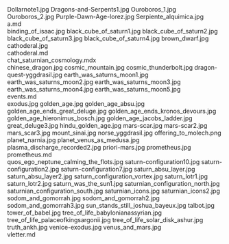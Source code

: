     
<PopImage className="sm:float-right m-auto sm:m-1 sm:ml-4" src={JPG_Dollarnote1_jpg} width={384} alt="Dollarnote1.jpg">
	Dollarnote1.jpg
</PopImage>
<PopImage className="sm:float-left m-auto sm:m-1 sm:mr-4" src={JPG_Dragons_and_Serpents1_jpg} width={384} alt="Dragons-and-Serpents1.jpg">
	Dragons-and-Serpents1.jpg
</PopImage>
<PopImage className="sm:float-right m-auto sm:m-1 sm:ml-4" src={JPG_Ouroboros_1_jpg} width={384} alt="Ouroboros_1.jpg">
	Ouroboros_1.jpg
</PopImage>
<PopImage className="sm:float-left m-auto sm:m-1 sm:mr-4" src={JPG_Ouroboros_2_jpg} width={384} alt="Ouroboros_2.jpg">
	Ouroboros_2.jpg
</PopImage>
<PopImage className="sm:float-right m-auto sm:m-1 sm:ml-4" src={JPG_Purple_Dawn_Age_lorez_jpg} width={384} alt="Purple-Dawn-Age-lorez.jpg">
	Purple-Dawn-Age-lorez.jpg
</PopImage>
<PopImage className="sm:float-left m-auto sm:m-1 sm:mr-4" src={JPG_Serpiente_alquimica_jpg} width={384} alt="Serpiente_alquimica.jpg">
	Serpiente_alquimica.jpg
</PopImage>
<div className="w-full md:max-w-[80rem] float-right italic">
	<MD_a_md />
	a.md
</div>
<PopImage className="sm:float-right m-auto sm:m-1 sm:ml-4" src={JPG_binding_of_isaac_jpg} width={384} alt="binding_of_isaac.jpg">
	binding_of_isaac.jpg
</PopImage>
<PopImage className="sm:float-left m-auto sm:m-1 sm:mr-4" src={JPG_black_cube_of_saturn1_jpg} width={384} alt="black_cube_of_saturn1.jpg">
	black_cube_of_saturn1.jpg
</PopImage>
<PopImage className="sm:float-right m-auto sm:m-1 sm:ml-4" src={JPG_black_cube_of_saturn2_jpg} width={384} alt="black_cube_of_saturn2.jpg">
	black_cube_of_saturn2.jpg
</PopImage>
<PopImage className="sm:float-left m-auto sm:m-1 sm:mr-4" src={JPG_black_cube_of_saturn3_jpg} width={384} alt="black_cube_of_saturn3.jpg">
	black_cube_of_saturn3.jpg
</PopImage>
<PopImage className="sm:float-right m-auto sm:m-1 sm:ml-4" src={JPG_black_cube_of_saturn4_jpg} width={384} alt="black_cube_of_saturn4.jpg">
	black_cube_of_saturn4.jpg
</PopImage>
<PopImage className="sm:float-left m-auto sm:m-1 sm:mr-4" src={JPG_brown_dwarf_jpg} width={384} alt="brown_dwarf.jpg">
	brown_dwarf.jpg
</PopImage>
<PopImage className="sm:float-right m-auto sm:m-1 sm:ml-4" src={JPG_cathoderal_jpg} width={384} alt="cathoderal.jpg">
	cathoderal.jpg
</PopImage>
<div className="w-full md:max-w-[80rem] float-right italic">
	<MD_cathoderal_md />
	cathoderal.md
</div>
<div className="w-full md:max-w-[80rem] float-right italic">
	<MDX_chat_saturnian_cosmology_mdx />
	chat_saturnian_cosmology.mdx
</div>
<PopImage className="sm:float-left m-auto sm:m-1 sm:mr-4" src={JPG_chinese_dragon_jpg} width={384} alt="chinese_dragon.jpg">
	chinese_dragon.jpg
</PopImage>
<PopImage className="sm:float-right m-auto sm:m-1 sm:ml-4" src={JPG_cosmic_mountain_jpg} width={384} alt="cosmic_mountain.jpg">
	cosmic_mountain.jpg
</PopImage>
<PopImage className="sm:float-left m-auto sm:m-1 sm:mr-4" src={JPG_cosmic_thunderbolt_jpg} width={384} alt="cosmic_thunderbolt.jpg">
	cosmic_thunderbolt.jpg
</PopImage>
<PopImage className="sm:float-right m-auto sm:m-1 sm:ml-4" src={JPG_dragon_quest_yggdrasil_jpg} width={384} alt="dragon-quest-yggdrasil.jpg">
	dragon-quest-yggdrasil.jpg
</PopImage>
<PopImage className="sm:float-left m-auto sm:m-1 sm:mr-4" src={JPG_earth_was_saturns_moon1_jpg} width={384} alt="earth_was_saturns_moon1.jpg">
	earth_was_saturns_moon1.jpg
</PopImage>
<PopImage className="sm:float-right m-auto sm:m-1 sm:ml-4" src={JPG_earth_was_saturns_moon2_jpg} width={384} alt="earth_was_saturns_moon2.jpg">
	earth_was_saturns_moon2.jpg
</PopImage>
<PopImage className="sm:float-left m-auto sm:m-1 sm:mr-4" src={JPG_earth_was_saturns_moon3_jpg} width={384} alt="earth_was_saturns_moon3.jpg">
	earth_was_saturns_moon3.jpg
</PopImage>
<PopImage className="sm:float-right m-auto sm:m-1 sm:ml-4" src={JPG_earth_was_saturns_moon4_jpg} width={384} alt="earth_was_saturns_moon4.jpg">
	earth_was_saturns_moon4.jpg
</PopImage>
<PopImage className="sm:float-left m-auto sm:m-1 sm:mr-4" src={JPG_earth_was_saturns_moon5_jpg} width={384} alt="earth_was_saturns_moon5.jpg">
	earth_was_saturns_moon5.jpg
</PopImage>
<div className="w-full md:max-w-[80rem] float-right italic">
	<MD_events_md />
	events.md
</div>
<PopImage className="sm:float-right m-auto sm:m-1 sm:ml-4" src={JPG_exodus_jpg} width={384} alt="exodus.jpg">
	exodus.jpg
</PopImage>
<PopImage className="sm:float-left m-auto sm:m-1 sm:mr-4" src={JPG_golden_age_jpg} width={384} alt="golden_age.jpg">
	golden_age.jpg
</PopImage>
<PopImage className="sm:float-right m-auto sm:m-1 sm:ml-4" src={JPG_golden_age_absu_jpg} width={384} alt="golden_age_absu.jpg">
	golden_age_absu.jpg
</PopImage>
<PopImage className="sm:float-left m-auto sm:m-1 sm:mr-4" src={JPG_golden_age_ends_great_deluge_jpg} width={384} alt="golden_age_ends_great_deluge.jpg">
	golden_age_ends_great_deluge.jpg
</PopImage>
<PopImage className="sm:float-right m-auto sm:m-1 sm:ml-4" src={JPG_golden_age_ends_kronos_devours_jpg} width={384} alt="golden_age_ends_kronos_devours.jpg">
	golden_age_ends_kronos_devours.jpg
</PopImage>
<PopImage className="sm:float-left m-auto sm:m-1 sm:mr-4" src={JPG_golden_age_hieronimus_bosch_jpg} width={384} alt="golden_age_hieronimus_bosch.jpg">
	golden_age_hieronimus_bosch.jpg
</PopImage>
<PopImage className="sm:float-right m-auto sm:m-1 sm:ml-4" src={JPG_golden_age_jacobs_ladder_jpg} width={384} alt="golden_age_jacobs_ladder.jpg">
	golden_age_jacobs_ladder.jpg
</PopImage>
<PopImage className="sm:float-left m-auto sm:m-1 sm:mr-4" src={JPG_great_deluge3_jpg} width={384} alt="great_deluge3.jpg">
	great_deluge3.jpg
</PopImage>
<PopImage className="sm:float-right m-auto sm:m-1 sm:ml-4" src={JPG_hindu_golden_age_jpg} width={384} alt="hindu_golden_age.jpg">
	hindu_golden_age.jpg
</PopImage>
<PopImage className="sm:float-left m-auto sm:m-1 sm:mr-4" src={JPG_mars_scar_jpg} width={384} alt="mars-scar.jpg">
	mars-scar.jpg
</PopImage>
<PopImage className="sm:float-right m-auto sm:m-1 sm:ml-4" src={JPG_mars_scar2_jpg} width={384} alt="mars-scar2.jpg">
	mars-scar2.jpg
</PopImage>
<PopImage className="sm:float-left m-auto sm:m-1 sm:mr-4" src={JPG_mars_scar3_jpg} width={384} alt="mars_scar3.jpg">
	mars_scar3.jpg
</PopImage>
<PopImage className="sm:float-right m-auto sm:m-1 sm:ml-4" src={JPG_mount_sinai_jpg} width={384} alt="mount_sinai.jpg">
	mount_sinai.jpg
</PopImage>
<PopImage className="sm:float-left m-auto sm:m-1 sm:mr-4" src={JPG_norse_yggdrasil_jpg} width={384} alt="norse_yggdrasil.jpg">
	norse_yggdrasil.jpg
</PopImage>
<PopImage className="sm:float-right m-auto sm:m-1 sm:ml-4" src={PNG_offering_to_molech_png} width={384} alt="offering_to_molech.png">
	offering_to_molech.png
</PopImage>
<PopImage className="sm:float-left m-auto sm:m-1 sm:mr-4" src={JPG_planet_narnia_jpg} width={384} alt="planet_narnia.jpg">
	planet_narnia.jpg
</PopImage>
<PopImage className="sm:float-right m-auto sm:m-1 sm:ml-4" src={JPG_planet_venus_as_medusa_jpg} width={384} alt="planet_venus_as_medusa.jpg">
	planet_venus_as_medusa.jpg
</PopImage>
<PopImage className="sm:float-left m-auto sm:m-1 sm:mr-4" src={JPG_plasma_discharge_recorded2_jpg} width={384} alt="plasma_discharge_recorded2.jpg">
	plasma_discharge_recorded2.jpg
</PopImage>
<PopImage className="sm:float-right m-auto sm:m-1 sm:ml-4" src={JPG_priori_mars_jpg} width={384} alt="priori-mars.jpg">
	priori-mars.jpg
</PopImage>
<PopImage className="sm:float-left m-auto sm:m-1 sm:mr-4" src={JPG_prometheus_jpg} width={384} alt="prometheus.jpg">
	prometheus.jpg
</PopImage>
<div className="w-full md:max-w-[80rem] float-right italic">
	<MD_prometheus_md />
	prometheus.md
</div>
<PopImage className="sm:float-right m-auto sm:m-1 sm:ml-4" src={JPG_quos_ego_neptune_calming_the_flots_jpg} width={384} alt="quos_ego_neptune_calming_the_flots.jpg">
	quos_ego_neptune_calming_the_flots.jpg
</PopImage>
<PopImage className="sm:float-left m-auto sm:m-1 sm:mr-4" src={JPG_saturn_configuration10_jpg} width={384} alt="saturn-configuration10.jpg">
	saturn-configuration10.jpg
</PopImage>
<PopImage className="sm:float-right m-auto sm:m-1 sm:ml-4" src={JPG_saturn_configuration2_jpg} width={384} alt="saturn-configuration2.jpg">
	saturn-configuration2.jpg
</PopImage>
<PopImage className="sm:float-left m-auto sm:m-1 sm:mr-4" src={JPG_saturn_configuration7_jpg} width={384} alt="saturn-configuration7.jpg">
	saturn-configuration7.jpg
</PopImage>
<PopImage className="sm:float-right m-auto sm:m-1 sm:ml-4" src={JPG_saturn_absu_layer_jpg} width={384} alt="saturn_absu_layer.jpg">
	saturn_absu_layer.jpg
</PopImage>
<PopImage className="sm:float-left m-auto sm:m-1 sm:mr-4" src={JPG_saturn_absu_layer2_jpg} width={384} alt="saturn_absu_layer2.jpg">
	saturn_absu_layer2.jpg
</PopImage>
<PopImage className="sm:float-right m-auto sm:m-1 sm:ml-4" src={JPG_saturn_configuration_vortex_jpg} width={384} alt="saturn_configuration_vortex.jpg">
	saturn_configuration_vortex.jpg
</PopImage>
<PopImage className="sm:float-left m-auto sm:m-1 sm:mr-4" src={JPG_saturn_lotr1_jpg} width={384} alt="saturn_lotr1.jpg">
	saturn_lotr1.jpg
</PopImage>
<PopImage className="sm:float-right m-auto sm:m-1 sm:ml-4" src={JPG_saturn_lotr2_jpg} width={384} alt="saturn_lotr2.jpg">
	saturn_lotr2.jpg
</PopImage>
<PopImage className="sm:float-left m-auto sm:m-1 sm:mr-4" src={JPG_saturn_was_the_sun1_jpg} width={384} alt="saturn_was_the_sun1.jpg">
	saturn_was_the_sun1.jpg
</PopImage>
<PopImage className="sm:float-right m-auto sm:m-1 sm:ml-4" src={JPG_saturnian_configuration_north_jpg} width={384} alt="saturnian_configuration_north.jpg">
	saturnian_configuration_north.jpg
</PopImage>
<PopImage className="sm:float-left m-auto sm:m-1 sm:mr-4" src={JPG_saturnian_configuration_south_jpg} width={384} alt="saturnian_configuration_south.jpg">
	saturnian_configuration_south.jpg
</PopImage>
<PopImage className="sm:float-right m-auto sm:m-1 sm:ml-4" src={JPG_saturnian_icons_jpg} width={384} alt="saturnian_icons.jpg">
	saturnian_icons.jpg
</PopImage>
<PopImage className="sm:float-left m-auto sm:m-1 sm:mr-4" src={JPG_saturnian_icons2_jpg} width={384} alt="saturnian_icons2.jpg">
	saturnian_icons2.jpg
</PopImage>
<PopImage className="sm:float-right m-auto sm:m-1 sm:ml-4" src={JPG_sodom_and_gomorrah_jpg} width={384} alt="sodom_and_gomorrah.jpg">
	sodom_and_gomorrah.jpg
</PopImage>
<PopImage className="sm:float-left m-auto sm:m-1 sm:mr-4" src={JPG_sodom_and_gomorrah2_jpg} width={384} alt="sodom_and_gomorrah2.jpg">
	sodom_and_gomorrah2.jpg
</PopImage>
<PopImage className="sm:float-right m-auto sm:m-1 sm:ml-4" src={JPG_sodom_and_gomorrah3_jpg} width={384} alt="sodom_and_gomorrah3.jpg">
	sodom_and_gomorrah3.jpg
</PopImage>
<PopImage className="sm:float-left m-auto sm:m-1 sm:mr-4" src={JPG_sun_stands_still_joshua_bayeux_jpg} width={384} alt="sun_stands_still_joshua_bayeux.jpg">
	sun_stands_still_joshua_bayeux.jpg
</PopImage>
<PopImage className="sm:float-right m-auto sm:m-1 sm:ml-4" src={JPG_talbot_jpg} width={384} alt="talbot.jpg">
	talbot.jpg
</PopImage>
<PopImage className="sm:float-left m-auto sm:m-1 sm:mr-4" src={JPG_tower_of_babel_jpg} width={384} alt="tower_of_babel.jpg">
	tower_of_babel.jpg
</PopImage>
<PopImage className="sm:float-right m-auto sm:m-1 sm:ml-4" src={JPG_tree_of_life_babylonianassyrian_jpg} width={384} alt="tree_of_life_babylonianassyrian.jpg">
	tree_of_life_babylonianassyrian.jpg
</PopImage>
<PopImage className="sm:float-left m-auto sm:m-1 sm:mr-4" src={JPG_tree_of_life_palaceofkingsargonii_jpg} width={384} alt="tree_of_life_palaceofkingsargonii.jpg">
	tree_of_life_palaceofkingsargonii.jpg
</PopImage>
<PopImage className="sm:float-right m-auto sm:m-1 sm:ml-4" src={JPG_tree_of_life_solar_disk_ashur_jpg} width={384} alt="tree_of_life_solar_disk_ashur.jpg">
	tree_of_life_solar_disk_ashur.jpg
</PopImage>
<PopImage className="sm:float-left m-auto sm:m-1 sm:mr-4" src={JPG_truth_ankh_jpg} width={384} alt="truth_ankh.jpg">
	truth_ankh.jpg
</PopImage>
<PopImage className="sm:float-right m-auto sm:m-1 sm:ml-4" src={JPG_venice_exodus_jpg} width={384} alt="venice-exodus.jpg">
	venice-exodus.jpg
</PopImage>
<PopImage className="sm:float-left m-auto sm:m-1 sm:mr-4" src={JPG_venus_and_mars_jpg} width={384} alt="venus_and_mars.jpg">
	venus_and_mars.jpg
</PopImage>
<div className="w-full md:max-w-[80rem] float-right italic">
	<MD_vletter_md />
	vletter.md
</div>
